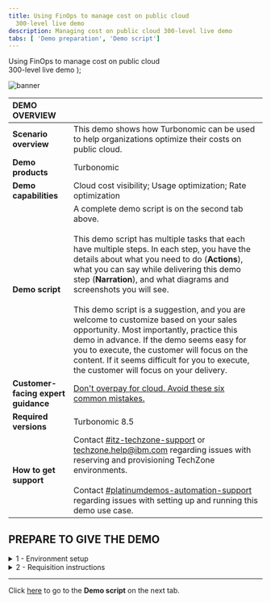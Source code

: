 ```yaml
---
title: Using FinOps to manage cost on public cloud
  300-level live demo
description: Managing cost on public cloud 300-level live demo
tabs: [ 'Demo preparation', 'Demo script']
---
```


  <span>
    Using FinOps to manage cost on public cloud <br/> 300-level live demo
  </span> );

![banner](./images/finops-300-prep-banner.jpg)

<span id="top"></span>

| DEMO OVERVIEW | |
| :--- | :--- |
| **Scenario overview** | This demo shows how Turbonomic can be used to help organizations optimize their costs on public cloud. |
| **Demo products** | Turbonomic |
| **Demo capabilities** | Cloud cost visibility; Usage optimization; Rate optimization |
| **Demo script** | A complete demo script is on the second tab above. <br/><br/> This demo script has multiple tasks that each have multiple steps. In each step, you have the details about what you need to do (**Actions**), what you can say while delivering this demo step (**Narration**), and what diagrams and screenshots you will see.<br/><br/>This demo script is a suggestion, and you are welcome to customize based on your sales opportunity. Most importantly, practice this demo in advance. If the demo seems easy for you to execute, the customer will focus on the content. If it seems difficult for you to execute, the customer will focus on your delivery. |
| **Customer-facing expert guidance** | <a href="https://ibm.ent.box.com/file/976326479317?s=wedp2b31uy81y8jes92czhv0d7xt5ixc" target="_blank" rel="noreferrer">Don't overpay for cloud. Avoid these six common mistakes.</a> |
| **Required versions** | Turbonomic 8.5 |
| **How to get support** | Contact <a href="https://ibm-cloud.slack.com/archives/C0124J683GW" target="_blank" rel="noreferrer">#itz-techzone-support</a> or <a href="mailto:techzone.help@ibm.com">techzone.help@ibm.com</a> regarding issues with reserving and provisioning TechZone environments. <br/><br/> Contact <a href="https://ibm-cloud.slack.com/archives/C0216F39ACU" target="_blank" rel="noreferrer">#platinumdemos-automation-support</a> regarding issues with setting up and running this demo use case. |

## **PREPARE TO GIVE THE DEMO**

<details>

<summary>1 - Environment setup</summary>
<br/>

If it is your first time accessing the environment, you will need to request access. To do so, see **2 – Requisition instructions** below. Allow up to two business days to receive access.

<br/>

Log in to the demo environment: <br/>
• For IBMers, click <a href="https://sales1.demo.turbonomic.com/" target="_blank" rel="noreferrer">here</a> <br/>
• For Business Partners, click <a href="https://sales1.demo.turbonomic.com/" target="_blank" rel="noreferrer">here</a>

<br/>

No additional setup is needed.

<br/>

**[Go to top](#top)**

</details>

<details>

<summary>2 - Requisition instructions</summary>
<br/>

Two days before the demo, make sure you can access the environment: <br/>
• For IBMers, click <a href="https://sales1.demo.turbonomic.com/" target="_blank" rel="noreferrer">here</a> <br/>
• For Business Partners, click <a href="https://sales1.demo.turbonomic.com/" target="_blank" rel="noreferrer">here</a>

<br/>

**[Go to top](#top)**

</details>

***

Click [here](/300-watson-aiops-using-finops-to-manage-cost-on-public-cloud/demo-script) to go to the **Demo script** on the next tab.
